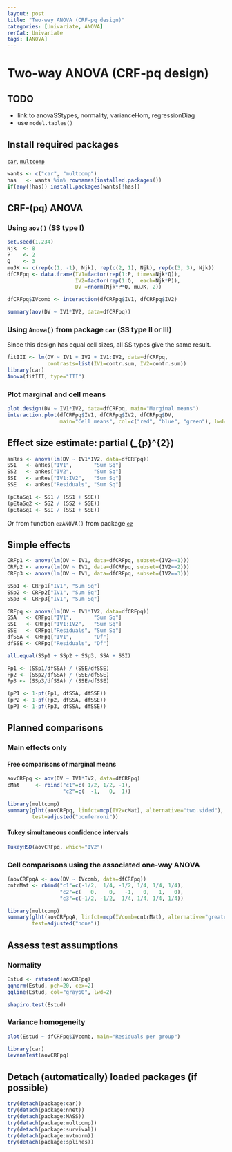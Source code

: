 ```yaml
---
layout: post
title: "Two-way ANOVA (CRF-pq design)"
categories: [Univariate, ANOVA]
rerCat: Univariate
tags: [ANOVA]
---
```


Two-way ANOVA (CRF-pq design)
=========================

TODO
-------------------------

 - link to anovaSStypes, normality, varianceHom, regressionDiag
 - use `model.tables()`

Install required packages
-------------------------

[`car`](http://cran.r-project.org/package=car), [`multcomp`](http://cran.r-project.org/package=multcomp)

```r
wants <- c("car", "multcomp")
has   <- wants %in% rownames(installed.packages())
if(any(!has)) install.packages(wants[!has])
```

CRF-\(pq\) ANOVA
-------------------------

### Using `aov()` (SS type I)

```r
set.seed(1.234)
Njk  <- 8
P    <- 2
Q    <- 3
muJK <- c(rep(c(1, -1), Njk), rep(c(2, 1), Njk), rep(c(3, 3), Njk))
dfCRFpq <- data.frame(IV1=factor(rep(1:P, times=Njk*Q)),
                      IV2=factor(rep(1:Q,  each=Njk*P)),
                      DV =rnorm(Njk*P*Q, muJK, 2))
```

```r
dfCRFpq$IVcomb <- interaction(dfCRFpq$IV1, dfCRFpq$IV2)
```

```r
summary(aov(DV ~ IV1*IV2, data=dfCRFpq))
```

### Using `Anova()` from package `car` (SS type II or III)

Since this design has equal cell sizes, all SS types give the same result.

```r
fitIII <- lm(DV ~ IV1 + IV2 + IV1:IV2, data=dfCRFpq,
             contrasts=list(IV1=contr.sum, IV2=contr.sum))
library(car)
Anova(fitIII, type="III")
```

### Plot marginal and cell means

```r
plot.design(DV ~ IV1*IV2, data=dfCRFpq, main="Marginal means")
interaction.plot(dfCRFpq$IV1, dfCRFpq$IV2, dfCRFpq$DV,
                 main="Cell means", col=c("red", "blue", "green"), lwd=2)
```

Effect size estimate: partial \(\hat{\eta}_{p}^{2}\)
-------------------------

```r
anRes <- anova(lm(DV ~ IV1*IV2, data=dfCRFpq))
SS1   <- anRes["IV1",       "Sum Sq"]
SS2   <- anRes["IV2",       "Sum Sq"]
SSI   <- anRes["IV1:IV2",   "Sum Sq"]
SSE   <- anRes["Residuals", "Sum Sq"]
```

```r
(pEtaSq1 <- SS1 / (SS1 + SSE))
(pEtaSq2 <- SS2 / (SS2 + SSE))
(pEtaSqI <- SSI / (SSI + SSE))
```

Or from function `ezANOVA()` from package [`ez`](http://cran.r-project.org/package=ez)

Simple effects
-------------------------

```r
CRFp1 <- anova(lm(DV ~ IV1, data=dfCRFpq, subset=(IV2==1)))
CRFp2 <- anova(lm(DV ~ IV1, data=dfCRFpq, subset=(IV2==2)))
CRFp3 <- anova(lm(DV ~ IV1, data=dfCRFpq, subset=(IV2==3)))
```

```r
SSp1 <- CRFp1["IV1", "Sum Sq"]
SSp2 <- CRFp2["IV1", "Sum Sq"]
SSp3 <- CRFp3["IV1", "Sum Sq"]
```

```r
CRFpq <- anova(lm(DV ~ IV1*IV2, data=dfCRFpq))
SSA   <- CRFpq["IV1",       "Sum Sq"]
SSI   <- CRFpq["IV1:IV2",   "Sum Sq"]
SSE   <- CRFpq["Residuals", "Sum Sq"]
dfSSA <- CRFpq["IV1",       "Df"]
dfSSE <- CRFpq["Residuals", "Df"]
```

```r
all.equal(SSp1 + SSp2 + SSp3, SSA + SSI)
```

```r
Fp1 <- (SSp1/dfSSA) / (SSE/dfSSE)
Fp2 <- (SSp2/dfSSA) / (SSE/dfSSE)
Fp3 <- (SSp3/dfSSA) / (SSE/dfSSE)
```

```r
(pP1 <- 1-pf(Fp1, dfSSA, dfSSE))
(pP2 <- 1-pf(Fp2, dfSSA, dfSSE))
(pP3 <- 1-pf(Fp3, dfSSA, dfSSE))
```

Planned comparisons
-------------------------

### Main effects only

#### Free comparisons of marginal means

```r
aovCRFpq <- aov(DV ~ IV1*IV2, data=dfCRFpq)
cMat     <- rbind("c1"=c( 1/2, 1/2, -1),
                  "c2"=c(  -1,   0,  1))

library(multcomp)
summary(glht(aovCRFpq, linfct=mcp(IV2=cMat), alternative="two.sided"),
        test=adjusted("bonferroni"))
```

#### Tukey simultaneous confidence intervals

```r
TukeyHSD(aovCRFpq, which="IV2")
```

### Cell comparisons using the associated one-way ANOVA

```r
(aovCRFpqA <- aov(DV ~ IVcomb, data=dfCRFpq))
cntrMat <- rbind("c1"=c(-1/2,  1/4, -1/2, 1/4, 1/4, 1/4),
                 "c2"=c(   0,    0,   -1,   0,   1,   0),
                 "c3"=c(-1/2, -1/2,  1/4, 1/4, 1/4, 1/4))
```

```r
library(multcomp)
summary(glht(aovCRFpqA, linfct=mcp(IVcomb=cntrMat), alternative="greater"),
        test=adjusted("none"))
```

Assess test assumptions
-------------------------

### Normality

```r
Estud <- rstudent(aovCRFpq)
qqnorm(Estud, pch=20, cex=2)
qqline(Estud, col="gray60", lwd=2)
```

```r
shapiro.test(Estud)
```

### Variance homogeneity

```r
plot(Estud ~ dfCRFpq$IVcomb, main="Residuals per group")
```

```r
library(car)
leveneTest(aovCRFpq)
```

Detach (automatically) loaded packages (if possible)
-------------------------

```r
try(detach(package:car))
try(detach(package:nnet))
try(detach(package:MASS))
try(detach(package:multcomp))
try(detach(package:survival))
try(detach(package:mvtnorm))
try(detach(package:splines))
```
